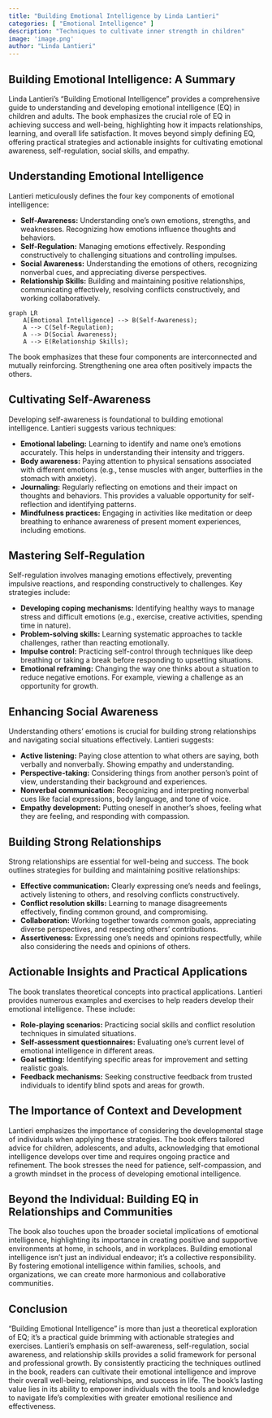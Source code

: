 ```yaml
---
title: "Building Emotional Intelligence by Linda Lantieri"
categories: [ "Emotional Intelligence" ]
description: "Techniques to cultivate inner strength in children"
image: 'image.png'
author: "Linda Lantieri"
---
```

## Building Emotional Intelligence: A Summary

Linda Lantieri's "Building Emotional Intelligence" provides a comprehensive guide to understanding and developing emotional intelligence (EQ) in children and adults.  The book emphasizes the crucial role of EQ in achieving success and well-being, highlighting how it impacts relationships, learning, and overall life satisfaction.  It moves beyond simply defining EQ, offering practical strategies and actionable insights for cultivating emotional awareness, self-regulation, social skills, and empathy.


## Understanding Emotional Intelligence

Lantieri meticulously defines the four key components of emotional intelligence:

* **Self-Awareness:**  Understanding one's own emotions, strengths, and weaknesses. Recognizing how emotions influence thoughts and behaviors.
* **Self-Regulation:** Managing emotions effectively.  Responding constructively to challenging situations and controlling impulses.
* **Social Awareness:** Understanding the emotions of others, recognizing nonverbal cues, and appreciating diverse perspectives.
* **Relationship Skills:**  Building and maintaining positive relationships, communicating effectively, resolving conflicts constructively, and working collaboratively.


```mermaid
graph LR
    A[Emotional Intelligence] --> B(Self-Awareness);
    A --> C(Self-Regulation);
    A --> D(Social Awareness);
    A --> E(Relationship Skills);
```

The book emphasizes that these four components are interconnected and mutually reinforcing.  Strengthening one area often positively impacts the others.


## Cultivating Self-Awareness

Developing self-awareness is foundational to building emotional intelligence.  Lantieri suggests various techniques:

* **Emotional labeling:**  Learning to identify and name one's emotions accurately. This helps in understanding their intensity and triggers.
* **Body awareness:**  Paying attention to physical sensations associated with different emotions (e.g., tense muscles with anger, butterflies in the stomach with anxiety).
* **Journaling:** Regularly reflecting on emotions and their impact on thoughts and behaviors. This provides a valuable opportunity for self-reflection and identifying patterns.
* **Mindfulness practices:**  Engaging in activities like meditation or deep breathing to enhance awareness of present moment experiences, including emotions.


## Mastering Self-Regulation

Self-regulation involves managing emotions effectively, preventing impulsive reactions, and responding constructively to challenges.  Key strategies include:

* **Developing coping mechanisms:** Identifying healthy ways to manage stress and difficult emotions (e.g., exercise, creative activities, spending time in nature).
* **Problem-solving skills:**  Learning systematic approaches to tackle challenges, rather than reacting emotionally.
* **Impulse control:**  Practicing self-control through techniques like deep breathing or taking a break before responding to upsetting situations.
* **Emotional reframing:**  Changing the way one thinks about a situation to reduce negative emotions.  For example, viewing a challenge as an opportunity for growth.


## Enhancing Social Awareness

Understanding others' emotions is crucial for building strong relationships and navigating social situations effectively.  Lantieri suggests:

* **Active listening:**  Paying close attention to what others are saying, both verbally and nonverbally.  Showing empathy and understanding.
* **Perspective-taking:**  Considering things from another person's point of view, understanding their background and experiences.
* **Nonverbal communication:**  Recognizing and interpreting nonverbal cues like facial expressions, body language, and tone of voice.
* **Empathy development:**  Putting oneself in another's shoes, feeling what they are feeling, and responding with compassion.


## Building Strong Relationships

Strong relationships are essential for well-being and success.  The book outlines strategies for building and maintaining positive relationships:

* **Effective communication:**  Clearly expressing one's needs and feelings, actively listening to others, and resolving conflicts constructively.
* **Conflict resolution skills:**  Learning to manage disagreements effectively, finding common ground, and compromising.
* **Collaboration:**  Working together towards common goals, appreciating diverse perspectives, and respecting others' contributions.
* **Assertiveness:**  Expressing one's needs and opinions respectfully, while also considering the needs and opinions of others.


## Actionable Insights and Practical Applications

The book translates theoretical concepts into practical applications. Lantieri provides numerous examples and exercises to help readers develop their emotional intelligence.  These include:

* **Role-playing scenarios:**  Practicing social skills and conflict resolution techniques in simulated situations.
* **Self-assessment questionnaires:**  Evaluating one's current level of emotional intelligence in different areas.
* **Goal setting:**  Identifying specific areas for improvement and setting realistic goals.
* **Feedback mechanisms:**  Seeking constructive feedback from trusted individuals to identify blind spots and areas for growth.


##  The Importance of Context and Development

Lantieri emphasizes the importance of considering the developmental stage of individuals when applying these strategies.  The book offers tailored advice for children, adolescents, and adults, acknowledging that emotional intelligence develops over time and requires ongoing practice and refinement.  The book stresses the need for patience, self-compassion, and a growth mindset in the process of developing emotional intelligence.


##  Beyond the Individual:  Building EQ in Relationships and Communities

The book also touches upon the broader societal implications of emotional intelligence, highlighting its importance in creating positive and supportive environments at home, in schools, and in workplaces.  Building emotional intelligence isn't just an individual endeavor; it's a collective responsibility. By fostering emotional intelligence within families, schools, and organizations, we can create more harmonious and collaborative communities.


## Conclusion

"Building Emotional Intelligence" is more than just a theoretical exploration of EQ; it's a practical guide brimming with actionable strategies and exercises.  Lantieri’s emphasis on self-awareness, self-regulation, social awareness, and relationship skills provides a solid framework for personal and professional growth. By consistently practicing the techniques outlined in the book, readers can cultivate their emotional intelligence and improve their overall well-being, relationships, and success in life. The book's lasting value lies in its ability to empower individuals with the tools and knowledge to navigate life's complexities with greater emotional resilience and effectiveness.


